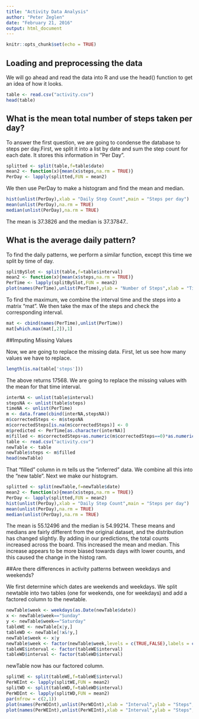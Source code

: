 ---
title: "Activity Data Analysis"
author: "Peter Zeglen"
date: "February 21, 2016"
output: html_document
---

```{r setup, include=FALSE}
knitr::opts_chunk$set(echo = TRUE)
```

## Loading and preprocessing the data

We will go ahead and read the data into R and use the head() function to get an idea of how it looks.

```{r cars}
table <- read.csv("activity.csv")
head(table)
```

## What is the mean total number of steps taken per day?

To answer the first question, we are going to condense the database to steps per day.First, we split it into a list by date and sum the step count for each date. It stores this information in "Per Day".

```{r pressure, echo=TRUE}
splitted <- split(table,f=table$date)
mean2 <- function(x){mean(x$steps,na.rm = TRUE)}
PerDay <- lapply(splitted,FUN = mean2)
```

We then use PerDay to make a histogram and find the mean and median.

```{r where,echo = TRUE}
hist(unlist(PerDay),xlab = "Daily Step Count",main = "Steps per day")
mean(unlist(PerDay),na.rm = TRUE)
median(unlist(PerDay),na.rm = TRUE)
```

The mean is 37.3826 and the median is 37.37847..

## What is the average daily pattern?

To find the daily patterns, we perform a similar function, except this time we split by time of day.

```{r why, echo = TRUE}
splitBySlot <- split(table,f=table$interval)
mean2 <- function(x){mean(x$steps,na.rm = TRUE)}
PerTime <- lapply(splitBySlot,FUN = mean2)
plot(names(PerTime),unlist(PerTime),ylab = "Number of Steps",xlab = "Time of Day",main = "Steps throughout the Day")
```

To find the maximum, we combine the interval time and the steps into a matrix "mat". We then take the max of the steps and check the corresponding interval.

```{r who, echo = TRUE}
mat <- cbind(names(PerTime),unlist(PerTime))
mat[which.max(mat[,2]),1]
```

##Imputing Missing Values

Now, we are going to replace the missing data. First, let us see how many values we have to replace.
```{r what,echo=TRUE}
length(is.na(table['steps']))
```
The above returns 17568. We are going to replace the missing values with the mean for that time interval.
```{r how,echo=TRUE}
interNA <- unlist(table$interval)
stepsNA <- unlist(table$steps)
timeNA <- unlist(PerTime)
m <- data.frame(cbind(interNA,stepsNA))
m$correctedSteps <- m$stepsNA
m$correctedSteps[is.na(m$correctedSteps)] <- 0
m$predicted <- PerTime[as.character(interNA)]
m$filled <- m$correctedSteps+as.numeric(m$correctedSteps==0)*as.numeric(m$predicted)
table <- read.csv("activity.csv")
newTable <- table
newTable$steps <- m$filled
head(newTable)
```
That "filled" column in m tells us the "inferred" data. We combine all this into the "new table". Next we make our histogram.

```{r bomb,echo=TRUE}
splitted <- split(newTable,f=newTable$date)
mean2 <- function(x){mean(x$steps,na.rm = TRUE)}
PerDay <- lapply(splitted,FUN = mean2)
hist(unlist(PerDay),xlab = "Daily Step Count",main = "Steps per day")
mean(unlist(PerDay),na.rm = TRUE)
median(unlist(PerDay),na.rm = TRUE)
```

The mean is 55.12496 and the median is 54.99214. These means and medians are fairly different from the original dataset, and the distribution has changed slightly. By adding in our predictions, the total counts increased across the board. This increased the mean and median. This increase appears to be more biased towards days with lower counts, and this caused the change in the histog ram.

##Are there differences in activity patterns between weekdays and weekends?

We first determine which dates are weekends and weekdays. We split newtable into two tables (one for weekends, one for weekdays) and add a factored column to the newtable.

```{r dot,echo = TRUE}
newTable$week <- weekdays(as.Date(newTable$date))
x <- newTable$week=="Sunday"
y <- newTable$week=="Saturday"
tableWE <- newTable[x|y,]
tableWD <- newTable[!x&!y,]
newTable$week <- x|y
newTable$week <- factor(newTable$week,levels = c(TRUE,FALSE),labels = c("Weekend","Weekday"))
tableWE$interval <- factor(tableWE$interval)
tableWD$interval <- factor(tableWD$interval)
```

newTable now has our factored column.


```{r com, echo=TRUE}
splitWE <- split(tableWE,f=tableWE$interval)
PerWEInt <- lapply(splitWE,FUN = mean2)
splitWD <- split(tableWD,f=tableWD$interval)
PerWDInt <- lapply(splitWD,FUN = mean2)
par(mfrow = c(2,1))
plot(names(PerWDInt),unlist(PerWDInt),xlab = "Interval",ylab = "Steps",main = "Weekdays",type = "l")
plot(names(PerWEInt),unlist(PerWEInt),xlab = "Interval",ylab = "Steps",main = "Weekends",type = "l")
```